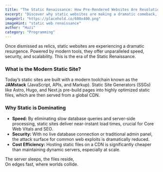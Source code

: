 ```yaml
---
title: "The Static Renaissance: How Pre-Rendered Websites Are Revolutionizing the Modern Web"
excerpt: "Discover why static websites are making a dramatic comeback, offering unparalleled speed, security, and scalability for the modern web. Learn how technologies like JAMstack and SSGs are transforming digital experiences."
imageUrl: "https://placehold.co/600x400.png"
imageHint: "static web renaissance"
author: "Huzi"
category: "Programming"
---
```


<p>Once dismissed as relics, static websites are experiencing a dramatic resurgence. Powered by modern tools, they offer unparalleled speed, security, and scalability. This is the era of the Static Renaissance.</p>
      
### What is the Modern Static Site?
<p>Today’s static sites are built with a modern toolchain known as the <strong>JAMstack</strong> (JavaScript, APIs, and Markup). Static Site Generators (SSGs) like Astro, Hugo, and Next.js pre-build pages into highly optimized static files, which are then served from a global CDN.</p>
      
### Why Static is Dominating
<ul>
  <li><strong>Speed:</strong> By eliminating slow database queries and server-side processing, static sites deliver near-instant load times, crucial for Core Web Vitals and SEO.</li>
  <li><strong>Security:</strong> With no live database connection or traditional admin panel, the attack surface for common web exploits is dramatically reduced.</li>
  <li><strong>Cost Efficiency:</strong> Hosting static files on a CDN is significantly cheaper than maintaining dynamic servers, especially at scale.</li>
</ul>

<div className="italic text-center text-muted-foreground pt-4 border-t mt-8">
  The server sleeps, the files reside,<br/>
  On edges fast, where worlds collide.
</div>
